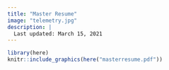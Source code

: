 ```yaml
---
title: "Master Resume"
image: "telemetry.jpg"
description: |
  Last updated: March 15, 2021
---
```


```r
library(here)
knitr::include_graphics(here("masterresume.pdf"))

```

